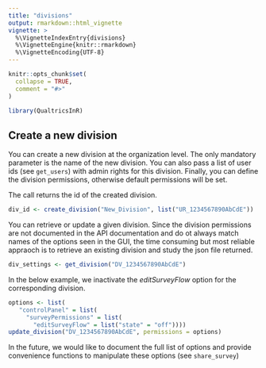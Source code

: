 ```yaml
---
title: "divisions"
output: rmarkdown::html_vignette
vignette: >
  %\VignetteIndexEntry{divisions}
  %\VignetteEngine{knitr::rmarkdown}
  %\VignetteEncoding{UTF-8}
---
```


```r
knitr::opts_chunk$set(
  collapse = TRUE,
  comment = "#>"
)
```

```r
library(QualtricsInR)
```

## Create a new division

You can create a new division at the organization level. The only mandatory parameter is the name of the new division. 
You can also pass a list of user ids (see `get_users`) with admin rights for this division. Finally, you can define the 
division permissions, otherwise default permissions will be set.

The call returns the id of the created division.

```r
div_id <- create_division("New_Division", list("UR_1234567890AbCdE"))
```

You can retrieve or update a given division. Since the division permissions are not documented in the API documentation and
do ot always match names of the options seen in the GUI, the time consuming but most reliable appraoch is to retrieve an
existing division and study the json file returned.

```r
div_settings <- get_division("DV_1234567890AbCdE")
```

In the below example, we inactivate the *editSurveyFlow* option for the corresponding division.

```r
options <- list(
   "controlPanel" = list(
     "surveyPermissions" = list(
       "editSurveyFlow" = list("state" = "off"))))
update_division("DV_1234567890AbCdE", permissions = options)
```

In the future, we would like to document the full list of options and provide convenience functions to manipulate these options (see `share_survey`)

